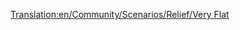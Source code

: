 [[Translation:en/Community/Scenarios/Relief/Very Flat]]
{{en/Community/Scenarios/Scenarios by relief}}